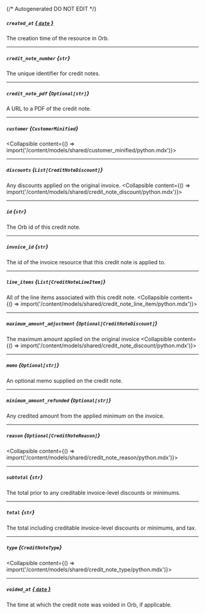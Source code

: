 {/* Autogenerated DO NOT EDIT  */}

##### `created_at` [*{ `date` }*](https://docs.python.org/3/library/datetime.html#date-objects)
The creation time of the resource in Orb.

---
##### `credit_note_number` *{`str`}*
The unique identifier for credit notes.

---
##### `credit_note_pdf` *{`Optional[str]`}*
A URL to a PDF of the credit note.

---
##### `customer` *{`CustomerMinified`}*
<Collapsible content={() => import('/content/models/shared/customer_minified/python.mdx')}>
</Collapsible>

---
##### `discounts` *{`List[CreditNoteDiscount]`}*
Any discounts applied on the original invoice.
<Collapsible content={() => import('/content/models/shared/credit_note_discount/python.mdx')}>
</Collapsible>

---
##### `id` *{`str`}*
The Orb id of this credit note.

---
##### `invoice_id` *{`str`}*
The id of the invoice resource that this credit note is applied to.

---
##### `line_items` *{`List[CreditNoteLineItem]`}*
All of the line items associated with this credit note.
<Collapsible content={() => import('/content/models/shared/credit_note_line_item/python.mdx')}>
</Collapsible>

---
##### `maximum_amount_adjustment` *{`Optional[CreditNoteDiscount]`}*
The maximum amount applied on the original invoice
<Collapsible content={() => import('/content/models/shared/credit_note_discount/python.mdx')}>
</Collapsible>

---
##### `memo` *{`Optional[str]`}*
An optional memo supplied on the credit note.

---
##### `minimum_amount_refunded` *{`Optional[str]`}*
Any credited amount from the applied minimum on the invoice.

---
##### `reason` *{`Optional[CreditNoteReason]`}*
<Collapsible content={() => import('/content/models/shared/credit_note_reason/python.mdx')}>
</Collapsible>

---
##### `subtotal` *{`str`}*
The total prior to any creditable invoice\-level discounts or minimums.

---
##### `total` *{`str`}*
The total including creditable invoice\-level discounts or minimums, and tax.

---
##### `type` *{`CreditNoteType`}*
<Collapsible content={() => import('/content/models/shared/credit_note_type/python.mdx')}>
</Collapsible>

---
##### `voided_at` [*{ `date` }*](https://docs.python.org/3/library/datetime.html#date-objects)
The time at which the credit note was voided in Orb, if applicable.

